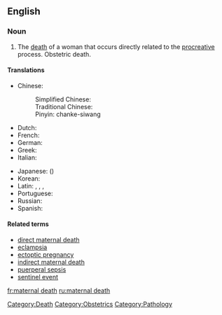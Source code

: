 ==English==
{{wikipedia}}

===Noun===
{{en-noun|sg=[[maternal]] [[death]]}}

# The [[death]] of a woman that occurs directly related to the [[procreative]] process. Obstetric death.

====Translations====
{{trans-top|the death of a woman that occurs directly related to the procreative process}}
*Chinese:
*:Simplified Chinese: {{t|cmn|产科死亡|sc=Hani|xs=Mandarin}}
*:Traditional Chinese: {{t|cmn|產科死亡|sc=Hani|xs=Mandarin}}
*:Pinyin: chanke-siwang
*Dutch: {{t|nl|zwangerschapsdood}}
*French: {{t|fr|la mort obstétrique}}
*German: {{t|de|Schwangerschaftstod}}
*Greek: {{t|el|μαιευτικός θάνατος|tr=maieutikós thánatos|sc=Grek}}
*Italian: {{t|it|morte osterica}}
{{trans-mid}}
*Japanese: {{t|ja|妊娠の死|sc=Jpan}} ({{t|ja|にんしんのし|tr=ninshin no shi|sc=Jpan}})
*Korean: {{t|ko|산과 죽음|tr=sangwa jugeum|sc=Hang}}
*Latin: {{t|la|mors gestationalis}} {{qualifier|nominative singular}}, {{t|la|mortis gestationalis}} {{qualifier|genitive singular}}, {{t|la|mortes gestationales}} {{qualifier|nominative plural}}, {{t|la|mortium gestationalium}} {{qualifier|genitive plural}}
*Portuguese: {{t|pt|morte da gravidez}}
*Russian: {{t|ru|смерть стельности|tr=smert stel'nosti|sc=Cyrl}}
*Spanish: {{t|es|muerte obstétrica}}
{{trans-bottom}}

====Related terms====
*[[direct maternal death]]
*[[eclampsia]]
*[[ectoptic pregnancy]]
*[[indirect maternal death]]
*[[puerperal sepsis]]
*[[sentinel event]]

[[Category:Death]]
[[Category:Obstetrics]]
[[Category:Pathology]]

[[fr:maternal death]]
[[ru:maternal death]]